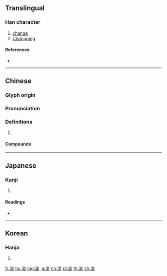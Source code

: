 {{character info/new}}
==Translingual==

===Han character===
{{Han char|rn=85|rad=水|as=09|sn=12|four=38121|canj=EOMN,XEOMN}}

# [[change]]
# [[Chongqing]]

====References====
* {{Han ref|kx=0633.450|dkj=17761|dj=1040.040|hdz=31681.120|uh=6E1D|ud=28189|bh=B4FC|bd=46332}}

----

==Chinese==
{{zh-forms}}

===Glyph origin===
{{Han etym}}

===Pronunciation===
{{zh-pron
|m=yú
|c=jyu4
|mc=y
|oc=y
|cat=
}}

===Definitions===
{{zh-hanzi}}

# {{rfdef|zh}}

====Compounds====
{{zh-der|不渝|信守不渝|始終不渝|巴渝詞|忠貞不渝|恆久不渝|渝始|渝盟|生死不渝|終始不渝|言之不渝|金石不渝}}

----

==Japanese==

===Kanji===
{{ja-kanji|grade=|rs=水09}}

# {{defn|lang=ja|sort=水09}}

====Readings====
* {{ja-readings|on=[[ゆ]] (yu)|kun=[[かわる]] (kawaru)}}

----

==Korean==

===Hanja===
{{ko-hanja|hangeul=투|eumhun=|rv=tu|mr=t'u|y=thwu}}

# {{defn|lang=ko|sort=水09}}

[[fr:渝]]
[[hu:渝]]
[[mg:渝]]
[[ja:渝]]
[[no:渝]]
[[pl:渝]]
[[th:渝]]
[[zh:渝]]